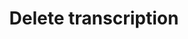 ---
title: Delete transcription
description: Delete a live transcription and all its data (audio file, transcription).
openapi: delete /v2/live/{id}
---